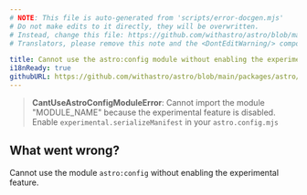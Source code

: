 ```yaml
---
# NOTE: This file is auto-generated from 'scripts/error-docgen.mjs'
# Do not make edits to it directly, they will be overwritten.
# Instead, change this file: https://github.com/withastro/astro/blob/main/packages/astro/src/core/errors/errors-data.ts
# Translators, please remove this note and the <DontEditWarning/> component.

title: Cannot use the astro:config module without enabling the experimental feature.
i18nReady: true
githubURL: https://github.com/withastro/astro/blob/main/packages/astro/src/core/errors/errors-data.ts
---
```


<DontEditWarning />


> **CantUseAstroConfigModuleError**: Cannot import the module "MODULE_NAME" because the experimental feature is disabled. Enable `experimental.serializeManifest` in your `astro.config.mjs` 

## What went wrong?
Cannot use the module `astro:config` without enabling the experimental feature.



